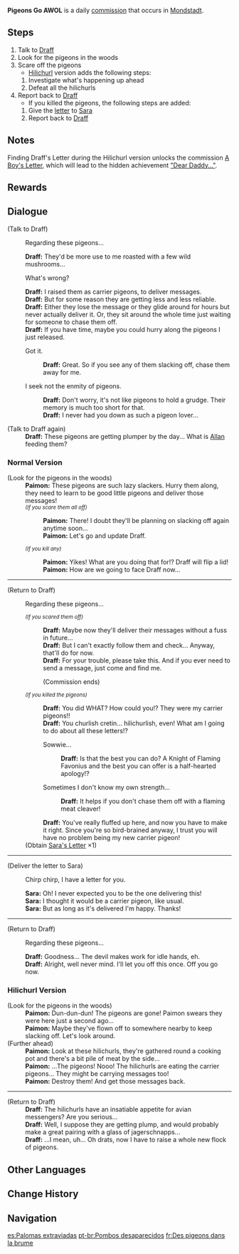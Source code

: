 {{Quest Infobox
|id            = 20061
|type          = Commission
|npc           = Draff
|region        = Mondstadt
|description   = 
|startLocation = [[Springvale]], [[Mondstadt]]
|characters    = Draff; Paimon; Sara; Traveler
|next          = [[A Boy's Letter]]
|nextNote      = After finding Draff's Letter in Hilichurl version
|other         = 
*AR-Dependent Rewards
}}
'''Pigeons Go AWOL''' is a daily [[commission]] that occurs in [[Mondstadt]].

==Steps==
#Talk to [[Draff]]
#Look for the pigeons in the woods
#Scare off the pigeons
#*[[Hilichurl]] version adds the following steps:
##Investigate what's happening up ahead
##Defeat all the hilichurls
#Report back to [[Draff]]
#*If you killed the pigeons, the following steps are added:
##Give the [[Sara's Letter|letter]] to [[Sara]]
##Report back to [[Draff]]

==Notes==
Finding Draff's Letter during the Hilichurl version unlocks the commission [[A Boy's Letter]], which will lead to the hidden achievement [["Dear Daddy..."]].

==Rewards==
{{Commission Rewards|low}}

==Dialogue==
{{Quest Description|[[Draff]] is angry at the pigeons he keeps...}}
{{Dialogue start}}
;(Talk to Draff)
:{{DIcon|Quest}} Regarding these pigeons...
:'''Draff:''' They'd be more use to me roasted with a few wild mushrooms...
:{{DIcon}} What's wrong?
:'''Draff:''' I raised them as carrier pigeons, to deliver messages.
:'''Draff:''' But for some reason they are getting less and less reliable.
:'''Draff:''' Either they lose the message or they glide around for hours but never actually deliver it. Or, they sit around the whole time just waiting for someone to chase them off.
:'''Draff:''' If you have time, maybe you could hurry along the pigeons I just released.
:{{DIcon}} Got it.
::'''Draff:''' Great. So if you see any of them slacking off, chase them away for me.
:{{DIcon}} I seek not the enmity of pigeons.
::'''Draff:''' Don't worry, it's not like pigeons to hold a grudge. Their memory is much too short for that.
::'''Draff:''' I never had you down as such a pigeon lover...

;(Talk to Draff again)
:'''Draff:''' These pigeons are getting plumper by the day... What is [[Allan]] feeding them?

===Normal Version===
;(Look for the pigeons in the woods)
:'''Paimon:''' These pigeons are such lazy slackers. Hurry them along, they need to learn to be good little pigeons and deliver those messages!
:''<small>(If you scare them all off)</small>''
::'''Paimon:''' There! I doubt they'll be planning on slacking off again anytime soon...
::'''Paimon:''' Let's go and update Draff.
:''<small>(If you kill any)</small>''
::'''Paimon:''' Yikes! What are you doing that for!? Draff will flip a lid!
::'''Paimon:''' How are we going to face Draff now...
----
;(Return to Draff)
:{{DIcon|Quest}} Regarding these pigeons...
:''<small>(If you scared them off)</small>''
::'''Draff:''' Maybe now they'll deliver their messages without a fuss in future...
::'''Draff:''' But I can't exactly follow them and check... Anyway, that'll do for now.
::'''Draff:''' For your trouble, please take this. And if you ever need to send a message, just come and find me.
::;(Commission ends)
:''<small>(If you killed the pigeons)</small>''
::'''Draff:''' You did WHAT? How could you!? They were my carrier pigeons!!
::'''Draff:''' You churlish cretin... hilichurlish, even! What am I going to do about all these letters!?
::{{DIcon}} Sowwie...
:::'''Draff:''' Is that the best you can do? A Knight of Flaming Favonius and the best you can offer is a half-hearted apology!?
::{{DIcon}} Sometimes I don't know my own strength...
:::'''Draff:''' It helps if you don't chase them off with a flaming meat cleaver!
::'''Draff:''' You've really fluffed up here, and now you have to make it right. Since you're so bird-brained anyway, I trust you will have no problem being my new carrier pigeon!
:;(Obtain [[Sara's Letter]] ×1)
----
;(Deliver the letter to Sara)
:{{DIcon|Quest}} Chirp chirp, I have a letter for you.
:'''Sara:''' Oh! I never expected you to be the one delivering this!
:'''Sara:''' I thought it would be a carrier pigeon, like usual.
:'''Sara:''' But as long as it's delivered I'm happy. Thanks!
----
;(Return to Draff)
:{{DIcon|Quest}} Regarding these pigeons...
:'''Draff:''' Goodness... The devil makes work for idle hands, eh.
:'''Draff:''' Alright, well never mind. I'll let you off this once. Off you go now.

===Hilichurl Version===
;(Look for the pigeons in the woods)
:'''Paimon:''' Dun-dun-dun! The pigeons are gone! Paimon swears they were here just a second ago...
:'''Paimon:''' Maybe they've flown off to somewhere nearby to keep slacking off. Let's look around.
;(Further ahead)
:'''Paimon:''' Look at these hilichurls, they're gathered round a cooking pot and there's a bit pile of meat by the side...
:'''Paimon:''' ...The pigeons! Nooo! The hilichurls are eating the carrier pigeons... They might be carrying messages too!
:'''Paimon:''' Destroy them! And get those messages back.
----
;(Return to Draff)
:'''Draff:''' The hilichurls have an insatiable appetite for avian messengers? Are you serious...
:'''Draff:''' Well, I suppose they are getting plump, and would probably make a great pairing with a glass of jagerschnapps...
:'''Draff:''' ...I mean, uh... Oh drats, now I have to raise a whole new flock of pigeons.
{{Dialogue end}}

==Other Languages==
{{Other Languages
|en      = Pigeons Go AWOL
|zhs     = 鸽子习惯一去不回
|zhs_rm  = Gēzi Xíguàn Yīqùbùhuí
|zht     = 鴿子習慣一去不回
|zht_rm  = Gēzi Xíguàn Yīqùbùhuí
|zh_tl   = Pigeons are Used to Never Returning
|ja      = 帰らないハト
|ja_rm   = Kaeranai Hato
|ja_tl   = Unreturning Pigeons
|ko      = 비둘기는 한 번 떠나면 돌아오지 않는다
|ko_rm   = 
|ko_tl   = 
|es      = Palomas extraviadas
|es_tl   = 
|fr      = Des pigeons dans la brume
|fr_tl   = Pigeons in the Mist
|ru      = Голуби не возвращаются
|ru_tl   = 
|th      = นกพิราบที่หายไป
|th_rm   = 
|th_tl   = Pigeons That Disappeared
|vi      = Bồ câu không bao giờ trở về
|vi_tl   = Never Returning Pigeons
|de      = Auf Nimmerwiedersehen, meine Täubchen
|de_tl   = Goodbye Forever, My Litte Pigeons
|id      = Merpati tak Kunjung Pulang
|id_tl   = Pigeons not Coming Back Home
|pt      = Pombos desaparecidos
|pt_tl   = 
}}

==Change History==
{{Change History|1.0}}

==Navigation==
{{Commission Navbox|Mondstadt|In Series}}

[[es:Palomas extraviadas]]
[[pt-br:Pombos desaparecidos]]
[[fr:Des pigeons dans la brume]]